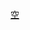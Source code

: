 {{Navbox
| name = 中華民國空軍
| title = {{ROCAF}}
| image = [[File:Republic of China Air Force (ROCAF) Logo.svg|100px]]
| listclass = hlist
| state = {{{state|autocollapse}}}
| group1 = [[:Category:中華民國空軍將領|將領]]
| list1  = {{Navbox|child
 | group1 = 主官
 | list1  = 
* [[中華民國空軍司令|空軍司令]]：[[熊厚基]]
* [[中華民國空軍副司令|空軍副司令]]：[[張延廷]]、[[范大維]]
* [[中華民國空軍參謀長|參謀長]]：[[鄭榮豐]]
* [[中華民國空軍副參謀長|副參謀長]]：[[李大偉]]
* [[中華民國空軍士官督導長|士官督導長]]：[[黃豐英]]
 | group2 = [[中華民國國軍軍階|將官]]
 | list2  = 
* [[:Category:中華民國空軍上將|上將]]
* [[:Category:中華民國空軍中將|中將]]
* [[:Category:中華民國空軍少將|少將]]
}}
| group2 = 組織架構
| list2  = {{Navbox|child
 | group1 = 指揮單位
 | list1  =
* [[國防部空軍司令部]]
 | group2 = 幕僚單位
 | list2  =
* [[中華民國空軍政治作戰室|政治作戰室]]
* [[中華民國空軍督察長室|督察長室]]
* [[中華民國空軍人事軍務處|人事軍務處]]
* [[中華民國空軍軍事情報處|軍事情報處]]
* [[中華民國空軍戰備訓練處|戰備訓練處]]
* [[中華民國空軍後勤處|後勤處]]
* [[中華民國空軍計畫處|計畫處]]
* [[中華民國空軍通信電子資訊處|通信電子資訊處]]
* [[中華民國空軍主計處|主計處]]
 | group3 = 直屬單位
 | list3  = {{Navbox|child
  | group1 = [[空軍作戰指揮部|作戰指揮部]]
  | list1  =
* [[空軍戰術管制聯隊|戰術管制聯隊]]
* [[空軍通信航管資訊聯隊|通信航管資訊聯隊]]
* [[空軍氣象聯隊|氣象聯隊]]
  | group2 = [[空軍防空暨飛彈指揮部|防空暨飛彈指揮部]]
  | list2  =
* [[空軍防空七九一旅|防空七九一旅]]
* [[空軍防空七九二旅|防空七九二旅]]
* [[空軍防空七九三旅|防空七九三旅]]
* [[空軍防空七九四旅|防空七九四旅]]
* [[空軍防空七九五旅|防空七九五旅]]
* [[空軍防空管制中心|防空管制中心]]
* [[空軍防空暨飛彈保修總廠綜合保修總廠|防空暨飛彈保修總廠]]
  | group3 = [[空軍教育訓練暨準則發展指揮部|教育訓練暨準則發展指揮部]]
  | list3  =
* [[空軍航空技術學院]]
* [[空軍基地訓練指揮部|基地訓練指揮部]]
* [[空軍防空砲兵新兵訓練中心]]
  | group4 = [[空軍保修指揮部|保修指揮部]]
  | list4  =
* [[空軍第一後勤指揮部|第一後勤指揮部]]
* [[空軍第三後勤指揮部|第三後勤指揮部]]
* [[空軍料配件總庫|料配件總庫]]
  | group5 = 其他直屬單位
  | list5  =
* [[中華民國空軍軍官學校|空軍軍官學校]]
* [[空軍第一戰術戰鬥機聯隊|第一戰術戰鬥機聯隊]]
* [[空軍第二戰術戰鬥機聯隊|第二戰術戰鬥機聯隊]]
* [[空軍第三戰術戰鬥機聯隊|第三戰術戰鬥機聯隊]]
* [[空軍第四戰術戰鬥機聯隊|第四戰術戰鬥機聯隊]]
** [[空軍救護隊]]
* [[空軍第五戰術混合聯隊|第五戰術混合聯隊]]
* [[空軍第六混合聯隊|第六混合聯隊]]
* [[空軍第七飛行訓練聯隊|第七飛行訓練聯隊]]
* [[空軍松山基地指揮部|松山基地指揮部]]
* [[國軍人才招募中心|國軍中區人才招募中心]]
* [[空軍航空科技發展中心|航空科技發展中心]]
}}
}}
| group3 = [[:Category:中華民國空軍軍史|重大行動]]
| list3  = {{Navbox|child
 | group1 = 戰爭
 | list1 =
* [[中国抗日战争]]
** [[松山空襲]]
* [[第二次国共内战]]
** [[国共内战战役列表|戰役列表]]
* [[越南战争]]
* [[臺灣海峽危機]]
 | group2 = 救災
 | list2 =
* [[2004年印度洋大地震|印度洋大地震]]
* [[2010年海地地震|海地地震]]
* [[颱風海燕 (2013年)|海燕風災]]
}}
}}<noinclude>
[[Category:中華民國空軍| ]]
[[Category:中華民國國軍模板|空 ]]
</noinclude>